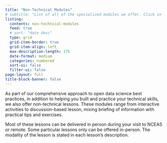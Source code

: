```yaml
---
title: "Non-Technical Modules"
# subtitle: "List of all of the specialized modules we offer. Click in each card to learn more" 
listing:
  contents: non-technical-modules
  feed: true
  # sort: "date desc"
  type: grid
  grid-item-border: true
  grid-item-align: left
  max-description-length: 175
  date-format: medium
  categories: numbered
  sort-ui: false
  filter-ui: false
page-layout: full
title-block-banner: false
---
```


As part of our comprehensive approach to open data science best practices, in addition to helping you built and practice your technical skills, we also offer non-technical lessons. These modules range from interactive activities to discussion-based lesson, mixing briefing of information with practical tips and exercises.

Most of these lessons can be delivered in person during your visit to NCEAS or remote. Some particular lessons only can be offered in-person. The modality of the lesson is stated in each lesson's description.
